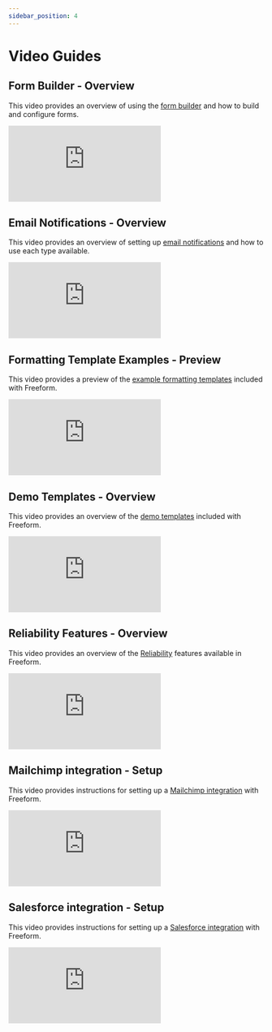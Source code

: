 ```yaml
---
sidebar_position: 4
---
```



# Video Guides

## Form Builder - Overview

This video provides an overview of using the [form builder](./forms/builder/) and how to build and configure forms.

<iframe
  class="video-iframe"
  src="https://www.youtube.com/embed/94H5c9T4EHE"
  title="Form Builder - Overview"
  frameborder="0"
  allow="accelerometer; autoplay; clipboard-write; encrypted-media; gyroscope; picture-in-picture; web-share"
  allowfullscreen
></iframe>

## Email Notifications - Overview

This video provides an overview of setting up [email notifications](./forms/email-notifications/) and how to use each type available.

<iframe
  class="video-iframe"
  src="https://www.youtube.com/embed/M_VRSj1wR7M"
  title="Email Notifications - Overview"
  frameborder="0"
  allow="accelerometer; autoplay; clipboard-write; encrypted-media; gyroscope; picture-in-picture; web-share"
  allowfullscreen
></iframe>

## Formatting Template Examples - Preview

This video provides a preview of the [example formatting templates](./templates/formatting/) included with Freeform.

<iframe
  class="video-iframe"
  src="https://www.youtube.com/embed/78LAmvZ0yoA"
  title="Formatting Template Examples - Preview"
  frameborder="0"
  allow="accelerometer; autoplay; clipboard-write; encrypted-media; gyroscope; picture-in-picture; web-share"
  allowfullscreen
></iframe>

## Demo Templates - Overview

This video provides an overview of the [demo templates](./configuration/demo-templates/) included with Freeform.

<iframe
  class="video-iframe"
  src="https://www.youtube.com/embed/bxJtIZNAIoU"
  title="Demo Templates - Overview"
  frameborder="0"
  allow="accelerometer; autoplay; clipboard-write; encrypted-media; gyroscope; picture-in-picture; web-share"
  allowfullscreen
></iframe>

## Reliability Features - Overview

This video provides an overview of the [Reliability](./configuration/) features available in Freeform.

<iframe
  class="video-iframe"
  src="https://www.youtube.com/embed/DoB0OXSzyu0"
  title="Reliability Features - Overview"
  frameborder="0"
  allow="accelerometer; autoplay; clipboard-write; encrypted-media; gyroscope; picture-in-picture; web-share"
  allowfullscreen
></iframe>

## Mailchimp integration - Setup

This video provides instructions for setting up a [Mailchimp integration](./integrations/mailchimp/) with Freeform.

<iframe
  class="video-iframe"
  src="https://www.youtube.com/embed/xeMdWeIG1N4"
  title="Mailchimp integration - Setup"
  frameborder="0"
  allow="accelerometer; autoplay; clipboard-write; encrypted-media; gyroscope; picture-in-picture; web-share"
  allowfullscreen
></iframe>

## Salesforce integration - Setup

This video provides instructions for setting up a [Salesforce integration](./integrations/salesforce/) with Freeform.

<iframe
  class="video-iframe"
  src="https://www.youtube.com/embed/KVAmqTVqxo0"
  title="Salesforce integration - Setup"
  frameborder="0"
  allow="accelerometer; autoplay; clipboard-write; encrypted-media; gyroscope; picture-in-picture; web-share"
  allowfullscreen
></iframe>
